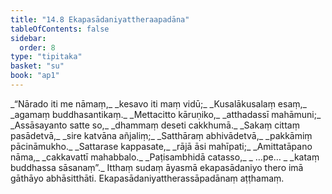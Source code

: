 ```yaml
---
title: "14.8 Ekapasādaniyattheraapadāna"
tableOfContents: false
sidebar:
  order: 8
type: "tipitaka"
basket: "su"
book: "ap1"
---
```



<DynamicBreadcrumb />

<Division number="55" book="ap1" bookNo="20" page="185">

<Paragraph number="2250" type="verses" book="ap1">
_“Nārado iti me nāmaṃ,_  
_kesavo iti maṃ vidū;_  
_Kusalākusalaṃ esaṃ,_  
_agamaṃ buddhasantikaṃ._  

</Paragraph>

</Division>
<Division number="56" book="ap1" bookNo="20" page="185">

<Paragraph number="2251" type="verses" book="ap1">
_Mettacitto kāruṇiko,_  
_atthadassī mahāmuni;_  
_Assāsayanto satte so,_  
_dhammaṃ deseti cakkhumā._  

</Paragraph>

</Division>
<Division number="57" book="ap1" bookNo="20" page="185">

<Paragraph number="2252" type="verses" book="ap1">
_Sakaṃ cittaṃ pasādetvā,_  
_sire katvāna añjaliṃ;_  
_Satthāraṃ abhivādetvā,_  
_pakkāmiṃ pācināmukho._  

</Paragraph>

</Division>
<Division number="58" book="ap1" bookNo="20" page="186">

<Paragraph number="2253" type="verses" book="ap1">
_Sattarase kappasate,_  
_rājā āsi mahīpati;_  
_Amittatāpano nāma,_  
_cakkavattī mahabbalo._  

</Paragraph>

</Division>
<Division number="59" book="ap1" bookNo="20" page="186">

<Paragraph number="2254" type="verses" book="ap1">
_Paṭisambhidā catasso,_  
_ …pe… _  
_kataṃ buddhassa sāsanaṃ”._  

</Paragraph>

<Paragraph number="2255" book="ap1">
Itthaṃ sudaṃ āyasmā ekapasādaniyo thero imā gāthāyo abhāsitthāti.

</Paragraph>
</Division>

<Paragraph number="2256" type="center" book="ap1">
Ekapasādaniyattherassāpadānaṃ aṭṭhamaṃ.
</Paragraph>